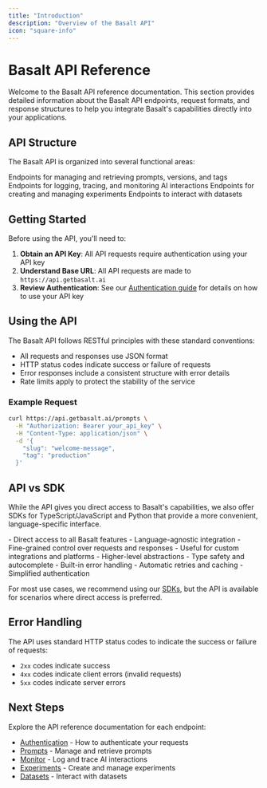 ```yaml
---
title: "Introduction"
description: "Overview of the Basalt API"
icon: "square-info"
---
```


# Basalt API Reference

Welcome to the Basalt API reference documentation. This section provides detailed information about the Basalt API endpoints, request formats, and response structures to help you integrate Basalt's capabilities directly into your applications.

## API Structure

The Basalt API is organized into several functional areas:

<CardGroup cols={3}>
  <Card title="Prompts" icon="file-lines" href="/api-reference/prompts/get">
    Endpoints for managing and retrieving prompts, versions, and tags
  </Card>
  <Card title="Monitor" icon="chart-line" href="/api-reference/monitor/log">
    Endpoints for logging, tracing, and monitoring AI interactions
  </Card>
  <Card title="Experiments" icon="flask" href="/api-reference/experiments/create">
    Endpoints for creating and managing experiments
  </Card>
  <Card title="Datasets" icon="database" href="/api-reference/datasets/get">
    Endpoints to interact with datasets
  </Card>
</CardGroup>

## Getting Started

Before using the API, you'll need to:

1. **Obtain an API Key**: All API requests require authentication using your API key
2. **Understand Base URL**: All API requests are made to `https://api.getbasalt.ai`
3. **Review Authentication**: See our [Authentication guide](/api-reference/authentication) for details on how to use your API key

## Using the API

The Basalt API follows RESTful principles with these standard conventions:

- All requests and responses use JSON format
- HTTP status codes indicate success or failure of requests
- Error responses include a consistent structure with error details
- Rate limits apply to protect the stability of the service

### Example Request

```bash
curl https://api.getbasalt.ai/prompts \
  -H "Authorization: Bearer your_api_key" \
  -H "Content-Type: application/json" \
  -d '{
    "slug": "welcome-message",
    "tag": "production"
  }'
```

## API vs SDK

While the API gives you direct access to Basalt's capabilities, we also offer SDKs for TypeScript/JavaScript and Python that provide a more convenient, language-specific interface.

<CardGroup cols={2}>
  <Card title="API Benefits" icon="terminal">
    - Direct access to all Basalt features
    - Language-agnostic integration
    - Fine-grained control over requests and responses
    - Useful for custom integrations and platforms
  </Card>
  <Card title="SDK Benefits" icon="code">
    - Higher-level abstractions
    - Type safety and autocomplete
    - Built-in error handling
    - Automatic retries and caching
    - Simplified authentication
  </Card>
</CardGroup>

For most use cases, we recommend using our [SDKs](/sdk-overview), but the API is available for scenarios where direct access is preferred.

## Error Handling

The API uses standard HTTP status codes to indicate the success or failure of requests:

- `2xx` codes indicate success
- `4xx` codes indicate client errors (invalid requests)
- `5xx` codes indicate server errors

## Next Steps

Explore the API reference documentation for each endpoint:

- [Authentication](/api-reference/authentication) - How to authenticate your requests
- [Prompts](/api-reference/prompts/get) - Manage and retrieve prompts
- [Monitor](/api-reference/monitor/log) - Log and trace AI interactions
- [Experiments](/api-reference/experiments/create) - Create and manage experiments
- [Datasets](/api-reference/datasets/get) - Interact with datasets
